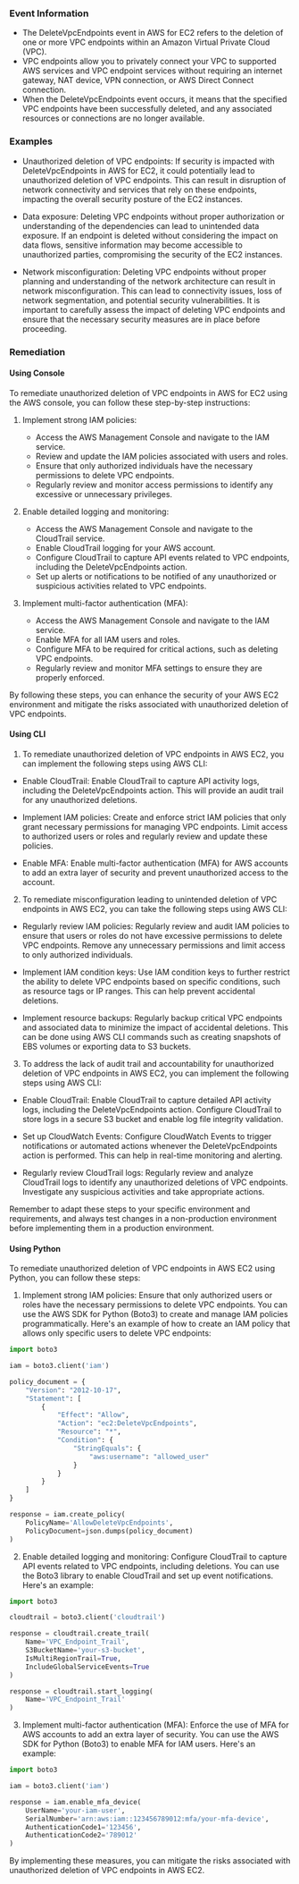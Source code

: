 
### Event Information

- The DeleteVpcEndpoints event in AWS for EC2 refers to the deletion of one or more VPC endpoints within an Amazon Virtual Private Cloud (VPC).
- VPC endpoints allow you to privately connect your VPC to supported AWS services and VPC endpoint services without requiring an internet gateway, NAT device, VPN connection, or AWS Direct Connect connection.
- When the DeleteVpcEndpoints event occurs, it means that the specified VPC endpoints have been successfully deleted, and any associated resources or connections are no longer available.


### Examples

- Unauthorized deletion of VPC endpoints: If security is impacted with DeleteVpcEndpoints in AWS for EC2, it could potentially lead to unauthorized deletion of VPC endpoints. This can result in disruption of network connectivity and services that rely on these endpoints, impacting the overall security posture of the EC2 instances.

- Data exposure: Deleting VPC endpoints without proper authorization or understanding of the dependencies can lead to unintended data exposure. If an endpoint is deleted without considering the impact on data flows, sensitive information may become accessible to unauthorized parties, compromising the security of the EC2 instances.

- Network misconfiguration: Deleting VPC endpoints without proper planning and understanding of the network architecture can result in network misconfiguration. This can lead to connectivity issues, loss of network segmentation, and potential security vulnerabilities. It is important to carefully assess the impact of deleting VPC endpoints and ensure that the necessary security measures are in place before proceeding.

### Remediation

#### Using Console

To remediate unauthorized deletion of VPC endpoints in AWS for EC2 using the AWS console, you can follow these step-by-step instructions:

1. Implement strong IAM policies:
   - Access the AWS Management Console and navigate to the IAM service.
   - Review and update the IAM policies associated with users and roles.
   - Ensure that only authorized individuals have the necessary permissions to delete VPC endpoints.
   - Regularly review and monitor access permissions to identify any excessive or unnecessary privileges.

2. Enable detailed logging and monitoring:
   - Access the AWS Management Console and navigate to the CloudTrail service.
   - Enable CloudTrail logging for your AWS account.
   - Configure CloudTrail to capture API events related to VPC endpoints, including the DeleteVpcEndpoints action.
   - Set up alerts or notifications to be notified of any unauthorized or suspicious activities related to VPC endpoints.

3. Implement multi-factor authentication (MFA):
   - Access the AWS Management Console and navigate to the IAM service.
   - Enable MFA for all IAM users and roles.
   - Configure MFA to be required for critical actions, such as deleting VPC endpoints.
   - Regularly review and monitor MFA settings to ensure they are properly enforced.

By following these steps, you can enhance the security of your AWS EC2 environment and mitigate the risks associated with unauthorized deletion of VPC endpoints.

#### Using CLI

1. To remediate unauthorized deletion of VPC endpoints in AWS EC2, you can implement the following steps using AWS CLI:

- Enable CloudTrail: Enable CloudTrail to capture API activity logs, including the DeleteVpcEndpoints action. This will provide an audit trail for any unauthorized deletions.

- Implement IAM policies: Create and enforce strict IAM policies that only grant necessary permissions for managing VPC endpoints. Limit access to authorized users or roles and regularly review and update these policies.

- Enable MFA: Enable multi-factor authentication (MFA) for AWS accounts to add an extra layer of security and prevent unauthorized access to the account.

2. To remediate misconfiguration leading to unintended deletion of VPC endpoints in AWS EC2, you can take the following steps using AWS CLI:

- Regularly review IAM policies: Regularly review and audit IAM policies to ensure that users or roles do not have excessive permissions to delete VPC endpoints. Remove any unnecessary permissions and limit access to only authorized individuals.

- Implement IAM condition keys: Use IAM condition keys to further restrict the ability to delete VPC endpoints based on specific conditions, such as resource tags or IP ranges. This can help prevent accidental deletions.

- Implement resource backups: Regularly backup critical VPC endpoints and associated data to minimize the impact of accidental deletions. This can be done using AWS CLI commands such as creating snapshots of EBS volumes or exporting data to S3 buckets.

3. To address the lack of audit trail and accountability for unauthorized deletion of VPC endpoints in AWS EC2, you can implement the following steps using AWS CLI:

- Enable CloudTrail: Enable CloudTrail to capture detailed API activity logs, including the DeleteVpcEndpoints action. Configure CloudTrail to store logs in a secure S3 bucket and enable log file integrity validation.

- Set up CloudWatch Events: Configure CloudWatch Events to trigger notifications or automated actions whenever the DeleteVpcEndpoints action is performed. This can help in real-time monitoring and alerting.

- Regularly review CloudTrail logs: Regularly review and analyze CloudTrail logs to identify any unauthorized deletions of VPC endpoints. Investigate any suspicious activities and take appropriate actions.

Remember to adapt these steps to your specific environment and requirements, and always test changes in a non-production environment before implementing them in a production environment.

#### Using Python

To remediate unauthorized deletion of VPC endpoints in AWS EC2 using Python, you can follow these steps:

1. Implement strong IAM policies: Ensure that only authorized users or roles have the necessary permissions to delete VPC endpoints. You can use the AWS SDK for Python (Boto3) to create and manage IAM policies programmatically. Here's an example of how to create an IAM policy that allows only specific users to delete VPC endpoints:

```python
import boto3

iam = boto3.client('iam')

policy_document = {
    "Version": "2012-10-17",
    "Statement": [
        {
            "Effect": "Allow",
            "Action": "ec2:DeleteVpcEndpoints",
            "Resource": "*",
            "Condition": {
                "StringEquals": {
                    "aws:username": "allowed_user"
                }
            }
        }
    ]
}

response = iam.create_policy(
    PolicyName='AllowDeleteVpcEndpoints',
    PolicyDocument=json.dumps(policy_document)
)
```

2. Enable detailed logging and monitoring: Configure CloudTrail to capture API events related to VPC endpoints, including deletions. You can use the Boto3 library to enable CloudTrail and set up event notifications. Here's an example:

```python
import boto3

cloudtrail = boto3.client('cloudtrail')

response = cloudtrail.create_trail(
    Name='VPC_Endpoint_Trail',
    S3BucketName='your-s3-bucket',
    IsMultiRegionTrail=True,
    IncludeGlobalServiceEvents=True
)

response = cloudtrail.start_logging(
    Name='VPC_Endpoint_Trail'
)
```

3. Implement multi-factor authentication (MFA): Enforce the use of MFA for AWS accounts to add an extra layer of security. You can use the AWS SDK for Python (Boto3) to enable MFA for IAM users. Here's an example:

```python
import boto3

iam = boto3.client('iam')

response = iam.enable_mfa_device(
    UserName='your-iam-user',
    SerialNumber='arn:aws:iam::123456789012:mfa/your-mfa-device',
    AuthenticationCode1='123456',
    AuthenticationCode2='789012'
)
```

By implementing these measures, you can mitigate the risks associated with unauthorized deletion of VPC endpoints in AWS EC2.

